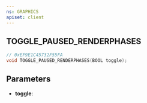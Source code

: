 ```yaml
---
ns: GRAPHICS
apiset: client
---
```

## TOGGLE_PAUSED_RENDERPHASES

```c
// 0xEF9E1C45732F55FA
void TOGGLE_PAUSED_RENDERPHASES(BOOL toggle);
```


## Parameters
* **toggle**: